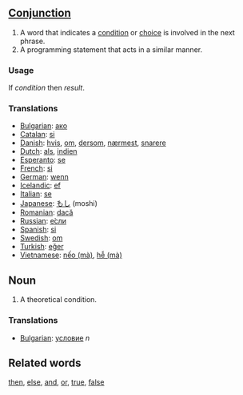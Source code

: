 ==[[Conjunction]]==

#A word that indicates a [[condition]] or [[choice]] is involved in the next phrase.
#A programming statement that acts in a similar manner.

===Usage===
If ''condition'' then ''result''.

===Translations===
*[[Bulgarian]]: [[ако]]
*[[Catalan]]: [[si]]
*[[Danish]]: [[hvis]], [[om]], [[dersom]], [[nærmest]], [[snarere]]
*[[Dutch]]: [[als]], [[indien]]
*[[Esperanto]]: [[se]]
*[[French]]: [[si]]
*[[German]]: [[wenn]]
*[[Icelandic]]: [[ef]]
*[[Italian]]: [[se]]
*[[Japanese]]: [[もし]] (moshi)
*[[Romanian]]: [[dacă]]
*[[Russian]]: [[если|е́сли]]
*[[Spanish]]: [[si]]
*[[Swedish]]: [[om]]
*[[Turkish]]: [[eğer]]
*[[Vietnamese]]: [[nếo|nếo (mà)]], [[hễ|hễ (mà)]]

==Noun==
#A theoretical condition.

===Translations===

*[[Bulgarian]]: [[условие]] ''n''

==Related words==
[[then]], [[else]], [[and]], [[or]], [[true]], [[false]]